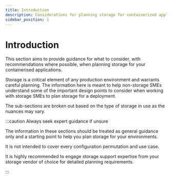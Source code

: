 ```yaml
---
title: Introduction
description: Considerations for planning storage for containerized applications.
sidebar_position: 1
---
```


# Introduction

This section aims to provide guidance for what to consider, with recommendations
where possible, when planning storage for your containerised applications.

Storage is a critical element of any production environment and warrants careful
planning. The information here is meant to help non-storage SMEs understand some
of the important design points to consider when working with storage SMEs to
plan storage for a deployment.

The sub-sections are broken out based on the type of storage in use as the
nuances may vary.

:::caution Always seek expert guidance if unsure

The information in these sections should be treated as general guidance only and
a starting point to help you plan storage for your environments.

It is not intended to cover every configuration permutation and use case.

It is highly recommended to engage storage support expertise from your storage
vendor of choice for detailed planning requirements.

:::
